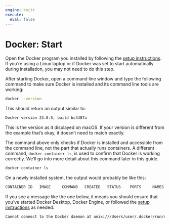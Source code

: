 ```yaml
---
engine: knitr
execute: 
  eval: false
---
```


# Docker: Start

Open the Docker program you installed by following the [setup instructions](installation.qmd).
If you're using a Linux laptop or if Docker was set to start automatically during installation, you may not need to do this step.

After starting Docker, open a command line window and type the following command to make sure Docker is installed and its command line tools are working:

```bash
docker --version
```

This should return an output similar to:

```bash
Docker version 23.0.5, build bc4487a
```

This is the version as it displayed on macOS.
If your version is different from the example that's okay, it doesn't need to match exactly.

The command above only checks if Docker is installed and accessible from the command line, not the part that actually runs containers.
A different command, `docker container ls`, is used to confirm that Docker is working correctly.
We'll go into more detail about this command later in this guide.

```bash
docker container ls
```

On a newly installed system, the output would probably be like this:

```bash
CONTAINER ID   IMAGE     COMMAND   CREATED   STATUS    PORTS     NAMES
```

If you see a message like the one below, it means you should ensure that you've started Docker Desktop, Docker Engine, or followed the [setup instructions](docker-installation.qmd) as needed.

```bash
Cannot connect to the Docker daemon at unix:///Users/user/.docker/run/docker.sock. Is the docker daemon running?
```
